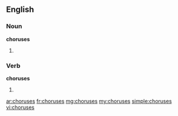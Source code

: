 ==English==

===Noun===
'''choruses'''

# {{plural of|[[chorus]]}}

===Verb===
'''choruses'''

# {{third-person singular of|[[chorus]]}}

[[ar:choruses]]
[[fr:choruses]]
[[mg:choruses]]
[[my:choruses]]
[[simple:choruses]]
[[vi:choruses]]
